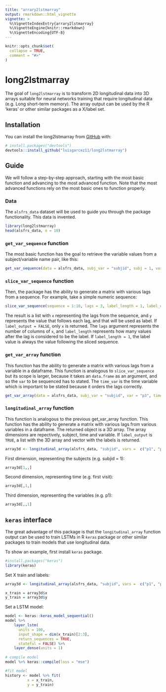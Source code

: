 ```yaml
---
title: "arrary2lstmarray"
output: rmarkdown::html_vignette
vignette: >
  %\VignetteIndexEntry{arrary2lstmarray}
  %\VignetteEngine{knitr::rmarkdown}
  %\VignetteEncoding{UTF-8}
---
```


```r
knitr::opts_chunk$set(
  collapse = TRUE,
  comment = "#>"
)
```


# long2lstmarray

<!-- badges: start -->

<!-- badges: end -->

The goal of `long2lstmarray` is to transform 2D longitudinal data into 3D arrays suitable for neural networks training that require longitudinal data (e.g. Long short-term memory). The array output can be used by the R 'keras' or other similar packages as a X/label set.

## Installation

You can install the long2lstmarray from [GitHub](https://github.com/) with:

``` r
# install.packages("devtools")
devtools::install_github("luisgarcez11/long2lstmarray")
```

## Guide

We will follow a step-by-step approach, starting with the most basic function and advancing to the most advanced function. Note that the most advanced functions rely on the most basic ones to function properly.

### Data

The `alsfrs_data` dataset will be used to guide you through the package functionality. This data is invented.

```r
library(long2lstmarray)
head(alsfrs_data, n = 10)
```

### `get_var_sequence` function

The most basic function has the goal to retrieve the variable values from a subject/variable name pair, like this:

```r
get_var_sequence(data = alsfrs_data, subj_var = "subjid", subj = 1, var = "p1")
```

### `slice_var_sequence` function

Then, the package has the ability to generate a matrix with various lags from a sequence. For example, take a simple numeric sequence:

```r
slice_var_sequence(sequence = 1:10, lags = 3, label_length = 1, label_output = TRUE)
```

The result is a list with `x` representing the lags from the sequence, and `y` represents the value that follows each lag, and that will be used as label. If `label_output = FALSE`, only `x` is returned. The `lags` argument represents the number of columns of `x`, and `label_length` represents how many values after the lag is considered to be the label. If `label_length = 1`, the label value is always the value following the sliced sequence.

### `get_var_array` function

This function has the ability to generate a matrix with various lags from a variable in a dataframe. This function is analogous to `slice_var_sequence` but its scope is larger, because it takes an `data.frame` as an argument, and so the `var` to be sequenced has to stated. The `time_var` is the time variable which is important to be stated because it orders the lags correctly.

```r
get_var_array(data = alsfrs_data, subj_var = "subjid", var = "p3", time_var = "visdy", lags = 5, label_length = 1, label_output = TRUE)
```

### `longitudinal_array` function

This function is analogous to the previous get_var_array function. This function has the ability to generate a matrix with various lags from various variables in a dataframe. The returned object is a 3D array. The array dimensions are repectively, subject, time and variable. If `label_output` is `TRUE`, a list with the 3D array and vector with the labels is returned.

```r
array3d <- longitudinal_array(alsfrs_data, "subjid", vars =  c("p1", "p2", "p3"), time_var =  "visdy", lags = 3, label_output = FALSE)
```

First dimension, representing the subjects (e.g. subjid = 1):
```r
array3d[1,,]
```

Second dimension, representing time (e.g. first visit):
```r
array3d[,1,]
```

Third dimension, representing the variables (e.g. p1):
```r
array3d[,,1] 
```


## `keras` interface

The great advantage of this package is that the `longitudinal_array` function output can be used to train LSTMs in R `keras` package or other similar packages to train models that use longitudinal data.

To show an example, first install `keras` package.
```r
#install.packages("keras")
library(keras)
```

Set X train and labels:
```r
array3d <- longitudinal_array(alsfrs_data, "subjid", vars =  c("p1", "p2", "p3"), label_var = "p4", time_var =  "visdy", lags = 3, label_output = TRUE)

x_train = array3d$x
y_train = array3d$y
```

Set a LSTM model:
```r
model <- keras::keras_model_sequential()
model %>%
    layer_lstm(
      units = 100,
      input_shape = dim(x_train)[2:3],
      return_sequences = TRUE,
      stateful = FALSE) %>%
    layer_dense(units = 1)
        
# compile model
model %>% keras::compile(loss = "mse")

#fit model
history <- model %>% fit(
          x = x_train,
          y = y_train)
    
```